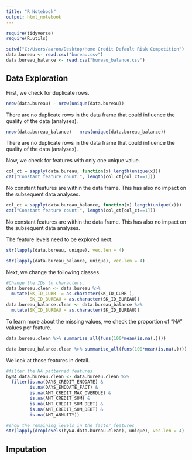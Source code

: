 ---
title: "R Notebook"
output: html_notebook
---

```{r}
require(tidyverse)
require(R.utils)
```


```{r}
setwd("C:/Users/aaron/Desktop/Home Credit Default Risk Competition")
data.bureau <- read.csv("bureau.csv")
data.bureau_balance <- read.csv("bureau_balance.csv")
```

## Data Exploration

First, we check for duplicate rows.
```{r}
nrow(data.bureau) - nrow(unique(data.bureau))
```
There are no duplicate rows in the data frame that could influence the quality of the data (analyses).

```{r}
nrow(data.bureau_balance) - nrow(unique(data.bureau_balance))
```
There are no duplicate rows in the data frame that could influence the quality of the data (analyses).

Now, we check for features with only one unique value.
```{r}
col_ct = sapply(data.bureau, function(x) length(unique(x)))
cat("Constant feature count:", length(col_ct[col_ct==1]))
```
No constant features are within the data frame. This has also no impact on the subsequent data analyses. 

```{r}
col_ct = sapply(data.bureau_balance, function(x) length(unique(x)))
cat("Constant feature count:", length(col_ct[col_ct==1]))
```
No constant features are within the data frame. This has also no impact on the subsequent data analyses. 

The feature levels need to be explored next.
```{r}
str(lapply(data.bureau, unique), vec.len = 4)
```
```{r}
str(lapply(data.bureau_balance, unique), vec.len = 4)
```

Next, we change the following classes.
```{r}
#Change the IDs to characters.
data.bureau.clean <- data.bureau %>% 
  mutate(SK_ID_CURR  = as.character(SK_ID_CURR ),
         SK_ID_BUREAU = as.character(SK_ID_BUREAU))
data.bureau_balance.clean <- data.bureau_balance %>% 
  mutate(SK_ID_BUREAU = as.character(SK_ID_BUREAU))
```

To learn more about the missing values, we check the proportion of "NA" values per feature.
```{r}
data.bureau.clean %>% summarise_all(funs(100*mean(is.na(.))))
```
```{r}
data.bureau_balance.clean %>% summarise_all(funs(100*mean(is.na(.))))
```

We look at those features in detail.
```{r}
#filter the NA patterned features
byNA.data.bureau.clean <- data.bureau.clean %>% 
  filter(is.na(DAYS_CREDIT_ENDDATE) &
         is.na(DAYS_ENDDATE_FACT) &
         is.na(AMT_CREDIT_MAX_OVERDUE) &
         is.na(AMT_CREDIT_SUM) &
         is.na(AMT_CREDIT_SUM_DEBT) &
         is.na(AMT_CREDIT_SUM_DEBT) &
         is.na(AMT_ANNUITY))

#show the remaining levels in the factor features
str(lapply(droplevels(byNA.data.bureau.clean), unique), vec.len = 4)
```


## Imputation 

